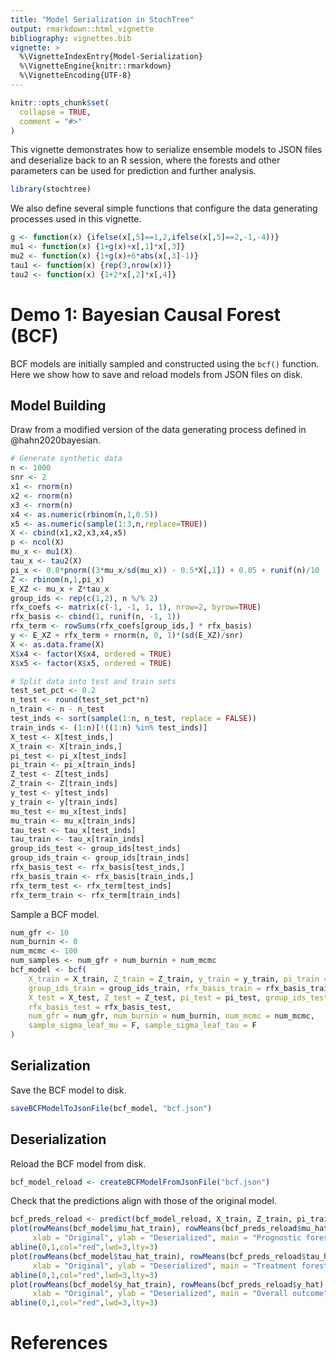 ```yaml
---
title: "Model Serialization in StochTree"
output: rmarkdown::html_vignette
bibliography: vignettes.bib
vignette: >
  %\VignetteIndexEntry{Model-Serialization}
  %\VignetteEngine{knitr::rmarkdown}
  %\VignetteEncoding{UTF-8}
---
```


```r
knitr::opts_chunk$set(
  collapse = TRUE,
  comment = "#>"
)
```

This vignette demonstrates how to serialize ensemble models to JSON files 
and deserialize back to an R session, where the forests and other parameters 
can be used for prediction and further analysis.

```r
library(stochtree)
```

We also define several simple functions that configure the data generating processes used in this vignette.

```r
g <- function(x) {ifelse(x[,5]==1,2,ifelse(x[,5]==2,-1,-4))}
mu1 <- function(x) {1+g(x)+x[,1]*x[,3]}
mu2 <- function(x) {1+g(x)+6*abs(x[,3]-1)}
tau1 <- function(x) {rep(3,nrow(x))}
tau2 <- function(x) {1+2*x[,2]*x[,4]}
```

# Demo 1: Bayesian Causal Forest (BCF)

BCF models are initially sampled and constructed using the `bcf()` function.
Here we show how to save and reload models from JSON files on disk.

## Model Building

Draw from a modified version of the data generating process defined in @hahn2020bayesian.

```r
# Generate synthetic data
n <- 1000
snr <- 2
x1 <- rnorm(n)
x2 <- rnorm(n)
x3 <- rnorm(n)
x4 <- as.numeric(rbinom(n,1,0.5))
x5 <- as.numeric(sample(1:3,n,replace=TRUE))
X <- cbind(x1,x2,x3,x4,x5)
p <- ncol(X)
mu_x <- mu1(X)
tau_x <- tau2(X)
pi_x <- 0.8*pnorm((3*mu_x/sd(mu_x)) - 0.5*X[,1]) + 0.05 + runif(n)/10
Z <- rbinom(n,1,pi_x)
E_XZ <- mu_x + Z*tau_x
group_ids <- rep(c(1,2), n %/% 2)
rfx_coefs <- matrix(c(-1, -1, 1, 1), nrow=2, byrow=TRUE)
rfx_basis <- cbind(1, runif(n, -1, 1))
rfx_term <- rowSums(rfx_coefs[group_ids,] * rfx_basis)
y <- E_XZ + rfx_term + rnorm(n, 0, 1)*(sd(E_XZ)/snr)
X <- as.data.frame(X)
X$x4 <- factor(X$x4, ordered = TRUE)
X$x5 <- factor(X$x5, ordered = TRUE)

# Split data into test and train sets
test_set_pct <- 0.2
n_test <- round(test_set_pct*n)
n_train <- n - n_test
test_inds <- sort(sample(1:n, n_test, replace = FALSE))
train_inds <- (1:n)[!((1:n) %in% test_inds)]
X_test <- X[test_inds,]
X_train <- X[train_inds,]
pi_test <- pi_x[test_inds]
pi_train <- pi_x[train_inds]
Z_test <- Z[test_inds]
Z_train <- Z[train_inds]
y_test <- y[test_inds]
y_train <- y[train_inds]
mu_test <- mu_x[test_inds]
mu_train <- mu_x[train_inds]
tau_test <- tau_x[test_inds]
tau_train <- tau_x[train_inds]
group_ids_test <- group_ids[test_inds]
group_ids_train <- group_ids[train_inds]
rfx_basis_test <- rfx_basis[test_inds,]
rfx_basis_train <- rfx_basis[train_inds,]
rfx_term_test <- rfx_term[test_inds]
rfx_term_train <- rfx_term[train_inds]
```

Sample a BCF model.

```r
num_gfr <- 10
num_burnin <- 0
num_mcmc <- 100
num_samples <- num_gfr + num_burnin + num_mcmc
bcf_model <- bcf(
    X_train = X_train, Z_train = Z_train, y_train = y_train, pi_train = pi_train, 
    group_ids_train = group_ids_train, rfx_basis_train = rfx_basis_train, 
    X_test = X_test, Z_test = Z_test, pi_test = pi_test, group_ids_test = group_ids_test, 
    rfx_basis_test = rfx_basis_test, 
    num_gfr = num_gfr, num_burnin = num_burnin, num_mcmc = num_mcmc, 
    sample_sigma_leaf_mu = F, sample_sigma_leaf_tau = F
)
```

## Serialization

Save the BCF model to disk.

```r
saveBCFModelToJsonFile(bcf_model, "bcf.json")
```

## Deserialization

Reload the BCF model from disk.

```r
bcf_model_reload <- createBCFModelFromJsonFile("bcf.json")
```

Check that the predictions align with those of the original model.

```r
bcf_preds_reload <- predict(bcf_model_reload, X_train, Z_train, pi_train, group_ids_train, rfx_basis_train)
plot(rowMeans(bcf_model$mu_hat_train), rowMeans(bcf_preds_reload$mu_hat), 
     xlab = "Original", ylab = "Deserialized", main = "Prognostic forest")
abline(0,1,col="red",lwd=3,lty=3)
plot(rowMeans(bcf_model$tau_hat_train), rowMeans(bcf_preds_reload$tau_hat), 
     xlab = "Original", ylab = "Deserialized", main = "Treatment forest")
abline(0,1,col="red",lwd=3,lty=3)
plot(rowMeans(bcf_model$y_hat_train), rowMeans(bcf_preds_reload$y_hat), 
     xlab = "Original", ylab = "Deserialized", main = "Overall outcome")
abline(0,1,col="red",lwd=3,lty=3)
```

# References
